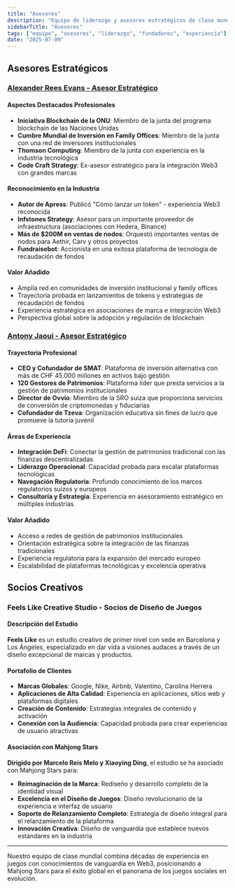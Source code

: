 ```yaml
---
title: "Asesores"
description: "Equipo de liderazgo y asesores estratégicos de clase mundial con décadas de experiencia en juegos, blockchain y finanzas"
sidebarTitle: "Asesores"
tags: ["equipo", "asesores", "liderazgo", "fundadores", "experiencia"]
date: "2025-07-09"
---
```


## Asesores Estratégicos

### [Alexander Rees Evans - Asesor Estratégico](https://www.linkedin.com/in/alexander-rees-evans-91566a195/)

#### Aspectos Destacados Profesionales
- **Iniciativa Blockchain de la ONU**: Miembro de la junta del programa blockchain de las Naciones Unidas
- **Cumbre Mundial de Inversión en Family Offices**: Miembro de la junta con una red de inversores institucionales
- **Thomson Computing**: Miembro de la junta con experiencia en la industria tecnológica
- **Code Craft Strategy**: Ex-asesor estratégico para la integración Web3 con grandes marcas

#### Reconocimiento en la Industria
- **Autor de Apress**: Publicó "Cómo lanzar un token" - experiencia Web3 reconocida
- **Infstones Strategy**: Asesor para un importante proveedor de infraestructura (asociaciones con Hedera, Binance)
- **Más de $200M en ventas de nodos**: Orquestó importantes ventas de nodos para Aethir, Carv y otros proyectos
- **Fundraisebot**: Accionista en una exitosa plataforma de tecnología de recaudación de fondos

#### Valor Añadido
- Amplia red en comunidades de inversión institucional y family offices
- Trayectoria probada en lanzamientos de tokens y estrategias de recaudación de fondos
- Experiencia estratégica en asociaciones de marca e integración Web3
- Perspectiva global sobre la adopción y regulación de blockchain

### [Antony Jaoui - Asesor Estratégico](https://www.linkedin.com/in/anthony-jaoui/)

#### Trayectoria Profesional
- **CEO y Cofundador de SMAT**: Plataforma de inversión alternativa con más de CHF 45.000 millones en activos bajo gestión
- **120 Gestores de Patrimonios**: Plataforma líder que presta servicios a la gestión de patrimonios institucionales
- **Director de Ovvio**: Miembro de la SRO suiza que proporciona servicios de conversión de criptomonedas y fiduciarias
- **Cofundador de Tzeva**: Organización educativa sin fines de lucro que promueve la tutoría juvenil

#### Áreas de Experiencia
- **Integración DeFi**: Conectar la gestión de patrimonios tradicional con las finanzas descentralizadas
- **Liderazgo Operacional**: Capacidad probada para escalar plataformas tecnológicas
- **Navegación Regulatoria**: Profundo conocimiento de los marcos regulatorios suizos y europeos
- **Consultoría y Estrategia**: Experiencia en asesoramiento estratégico en múltiples industrias

#### Valor Añadido
- Acceso a redes de gestión de patrimonios institucionales
- Orientación estratégica sobre la integración de las finanzas tradicionales
- Experiencia regulatoria para la expansión del mercado europeo
- Escalabilidad de plataformas tecnológicas y excelencia operativa

## Socios Creativos

### Feels Like Creative Studio - Socios de Diseño de Juegos

#### Descripción del Estudio
**Feels Like** es un estudio creativo de primer nivel con sede en Barcelona y Los Ángeles, especializado en dar vida a visiones audaces a través de un diseño excepcional de marcas y productos.

#### Portafolio de Clientes
- **Marcas Globales**: Google, Nike, Airbnb, Valentino, Carolina Herrera
- **Aplicaciones de Alta Calidad**: Experiencia en aplicaciones, sitios web y plataformas digitales
- **Creación de Contenido**: Estrategias integrales de contenido y activación
- **Conexión con la Audiencia**: Capacidad probada para crear experiencias de usuario atractivas

#### Asociación con Mahjong Stars
**Dirigido por Marcelo Reis Melo y Xiaoying Ding**, el estudio se ha asociado con Mahjong Stars para:
- **Reimaginación de la Marca**: Rediseño y desarrollo completo de la identidad visual
- **Excelencia en el Diseño de Juegos**: Diseño revolucionario de la experiencia e interfaz de usuario
- **Soporte de Relanzamiento Completo**: Estrategia de diseño integral para el relanzamiento de la plataforma
- **Innovación Creativa**: Diseño de vanguardia que establece nuevos estándares en la industria


---

Nuestro equipo de clase mundial combina décadas de experiencia en juegos con conocimientos de vanguardia en Web3, posicionando a Mahjong Stars para el éxito global en el panorama de los juegos sociales en evolución.